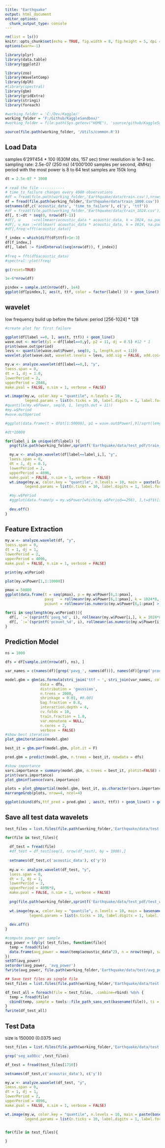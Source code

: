 ---
title: "Earthquake"
output: html_document
editor_options: 
  chunk_output_type: console
---

```{r setup, include=FALSE}
rm(list = ls())
knitr::opts_chunk$set(echo = TRUE, fig.width = 8, fig.height = 5, dpi = 240)
options(warn=-1)

library(plyr)
library(data.table)
library(ggplot2)

library(zoo)
library(WaveletComp)
library(dplR)
#library(spectral)
library(gbm)
library(gridExtra)
library(stringi)
library(foreach)

#working_folder = 'C:/Dev/Kaggle/'
working_folder = 'F:/Github/KaggleSandbox/'
#working_folder = file.path(Sys.getenv("HOME"), 'source/github/KaggleSandbox/')

source(file.path(working_folder, '/Utils/common.R'))

```

## Load Data
samples 6'291'454 * 100 (630M obs, 157 sec)
timer resolution is 1e-3 sec.
sampling rate: 2.5e-07 (250 ns) (4'000'000 samples per second, 4MHz)
period with the most power is 8 to 64
test samples are 150k long 
```{r load_data}
dt = 2.5e-07 * 1000
  
# read the file -----------
# time_to_failure changes every 4000 observations
#df = fread(file.path(working_folder,'Earthquake/data/train.csv'),nrows = 2^20)
df = fread(file.path(working_folder,'Earthquake/data/train_1000.csv'))
setnames(df,c('acoustic_data', 'time_to_failure'), c('y', 'ttf'))
#df = fread(file.path(working_folder,'Earthquake/data/train_1024.csv'))
df[, t:=dt * seq(0, nrow(df)-1)]
#df[, u     :=rollmeanr(acoustic_data * acoustic_data, k = 1024, na.pad = TRUE)]
#df[, u_max :=rollmaxr( acoustic_data * acoustic_data, k = 1024, na.pad = TRUE)]
#df[,freq:=fft(acoustic_data)]

f_index = which(diff(df$ttf)>1e-3)
df[f_index,]
df[, label := findInterval(seq(nrow(df)), f_index)]
 
#freq = fft(df$acoustic_data)
#spectral::plot(freq)

gc(reset=TRUE)

1e-6*nrow(df)

pindex = sample.int(nrow(df), 1e4)
ggplot(df[pindex,], aes(t, ttf, color = factor(label) )) + geom_line()

```

## wavelet
low frequency build up before the failure: period [256-1024] * 128
```{r wavelet_analysis}

#create plot for first failure

ggplot(df[label ==0, ], aes(t, ttf)) + geom_line()
wave.out <- morlet(y1 = df[label==0,y], p2 = 11, dj = 0.5) #12 * 1
print(wave.out$period)
levs <- quantile(wave.out$Power, seq(0, 1, length.out = 11))
wavelet.plot(wave.out, wavelet.levels = levs, add.sig = FALSE, add.coi=TRUE)

my.w <- analyze.wavelet(df[label==0,], "y",
loess.span = 0,
dt = 1, dj = 1.0,
lowerPeriod = 2,
upperPeriod = 2048,
make.pval = FALSE, n.sim = 1, verbose = FALSE)

wt.image(my.w, color.key = "quantile", n.levels = 10,
         legend.params = list(n.ticks = 10, label.digits = 1, label.format = "e", mar = 8.0))
#quantile(my.w$Power, seq(0, 1, length.out = 11))
#my.w$Period
#wave.out$period

#ggplot(data.frame(t = df$t[1:50000], p1 = wave.out$Power[,9]/sqrt(length(wave.out$Power[,9])), p2 = my.w$Power[8,]), aes(t, p1)) + geom_line() + geom_line(aes(t, p2), color = 'red')

#dt*10000

for(label_i in unique(df$label) ){
  png(file.path(working_folder,sprintf('Earthquake/data/test_pdf/train_wavelet_%s.png', label_i)), width=1920, height=1080)

  my.w <- analyze.wavelet(df[label==label_i,], "y",
  loess.span = 0,
  dt = 1, dj = 0.1,
  lowerPeriod = 2,
  upperPeriod = 4096,
  make.pval = FALSE, n.sim = 1, verbose = FALSE)
  wt.image(my.w, color.key = "quantile", n.levels = 10, main = paste(label_i),
         legend.params = list(n.ticks = 10, label.digits = 1, label.format = "e", mar = 8.0))

  #my.w$Period
  #ggplot(data.frame(p = my.w$Power[which(my.w$Period==256), ],t=df$t[index1[i]:index2[i]]), aes(t, p)) + geom_line()
  
  dev.off()
}
```

## Feature Extraction
```{r feature_extraction, eval = FALSE}
my.w <- analyze.wavelet(df, "y",
loess.span = 0,
dt = 1, dj = 1,
lowerPeriod = 2,
upperPeriod = 4096,
make.pval = FALSE, n.sim = 1, verbose = FALSE)

print(my.w$Period)

plot(my.w$Power[1,1:10000])

pmax = 50000
ggplot(data.frame(t = seq(pmax), p = my.w$Power[6,1:pmax], 
                  pavg   = rollmeanr(my.w$Power[6,1:pmax], k = 1024*8, na.pad = TRUE),
                  pcount = rollmeanr(as.numeric(my.w$Power[6,1:pmax] > quantile(my.w$Power[6,1:pmax], 0.99, na.rm = TRUE, names = FALSE)), k = 1024*8, na.pad = TRUE)), aes(t, pcount) )  + geom_line()

for(i in seq(length(my.w$Period))){
  df[, `:=`(sprintf('pavg_%d', i), rollmeanr(my.w$Power[i,], k = 1024*8, na.pad = TRUE))]
  df[, `:=`(sprintf('pcount_%d', i), rollmeanr(as.numeric(my.w$Power[i,] > quantile(my.w$Power[i,], 0.99, na.rm = TRUE, names = FALSE)), k = 1024*8, na.pad = TRUE))]
}

```

## Prediction Model
```{r pred_model, eval = FALSE}

ns = 1000

dfs = df[sample.int(nrow(df), ns), ] 

var_names = c(names(df)[grep('pavg_', names(df))], names(df)[grep('pcount_', names(df))])

model.gbm = gbm(as.formula(stri_join('ttf ~ ', stri_join(var_names, collapse = '+'))), 
                data = dfs, 
                distribution = 'gaussian',
                n.trees = 2000,
                shrinkage = 0.01, #0.001
                bag.fraction = 0.8,
                interaction.depth = 4,
                cv.folds = 10,
                train.fraction = 1.0,
                var.monotone = NULL,
                n.cores = 2,
                verbose = FALSE)
#show best iteration
plot_gbmiterations(model.gbm)

best_it = gbm.perf(model.gbm, plot.it = F)

pred.gbm = predict(model.gbm, n.trees = best_it, newdata = dfs)

#show importance
vars.importance = summary(model.gbm, n.trees = best_it, plotit=FALSE) # influence
print(vars.importance)
plot_gbminfluence(vars.importance)

plots = plot_gbmpartial(model.gbm, best_it, as.character(vars.importance$var), output_type = 'link')
marrangeGrob(plots, nrow=4, ncol=4)

ggplot(cbind(dfs,ttf_pred = pred.gbm) , aes(t, ttf)) + geom_line() + geom_line(aes(t, ttf_pred), color = 'red')

```

## Save all test data wavelets
```{r test_data_wavelets, echo=FALSE, eval = FALSE}

test_files = list.files(file.path(working_folder,'Earthquake/data/test'), pattern = '*.csv', full.names = TRUE)

for(file in test_files){
 
  df_test = fread(file)
  #df_test = df_test[seq(1, nrow(df_test), by = 1000),]
  
  setnames(df_test,c('acoustic_data'), c('y'))
  
  my.w <- analyze.wavelet(df_test, "y",
  loess.span = 0,
  dt = 1, dj = 1,
  lowerPeriod = 2,
  upperPeriod = 4096*8,
  make.pval = FALSE, n.sim = 1, verbose = FALSE)
  
  png(file.path(working_folder,sprintf('Earthquake/data/test_pdf/test_wavelet_%s.png', basename(file) )), width=1920, height=1080)
  
  wt.image(my.w, color.key = "quantile", n.levels = 10, main = basename(file),
           legend.params = list(n.ticks = 10, label.digits = 1, label.format = "e", mar = 8.0))
  
  dev.off()
}

#compute power per sample 
avg_power = ldply( test_files, function(file){
  temp = fread(file)
  data.frame(avg_power = mean(temp$acoustic_data^2), n = nrow(temp), sample = tools::file_path_sans_ext(basename(file))) 
})
setDT(avg_power)
setorder(avg_power, 'avg_power')
fwrite(avg_power, file.path(working_folder,'Earthquake/data/test/avg_power.csv'))

## Save test files as single file
test_files = list.files(file.path(working_folder,'Earthquake/data/test'), pattern = '*.csv', full.names = TRUE)

df_test_all = foreach(file = test_files, .combine=rbind) %do% {
  temp = fread(file)
  cbind(temp, sample = tools::file_path_sans_ext(basename(file)), ti = seq(nrow(temp))) 
}
fwrite(df_test_all)
```

## Test Data 
size is 150000 (0.0375 sec)
```{r test_data, echo=FALSE}

test_files = list.files(file.path(working_folder,'Earthquake/data/test'), pattern = '*.csv', full.names = TRUE)

grep('seg_aa98cc',test_files)

df_test = fread(test_files[1710])

setnames(df_test,c('acoustic_data'), c('y'))

my.w <- analyze.wavelet(df_test, "y",
loess.span = 0,
dt = 1, dj = 1,
lowerPeriod = 2,
upperPeriod = 4096,
make.pval = FALSE, n.sim = 1, verbose = FALSE)

wt.image(my.w, color.key = "quantile", n.levels = 10, main = paste(basename(test_files[1])),
         legend.params = list(n.ticks = 10, label.digits = 1, label.format = "e", mar = 8.0))


for(file in test_files){
  
}

```
